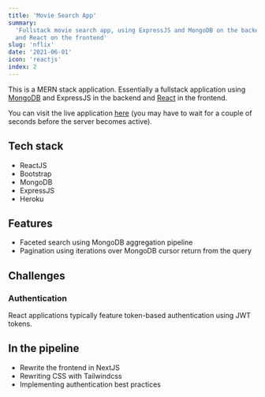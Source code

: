 ```yaml
---
title: 'Movie Search App'
summary:
  'Fullstack movie search app, using ExpressJS and MongoDB on the backend
  and React on the frontend'
slug: 'nflix'
date: '2021-06-01'
icon: 'reactjs'
index: 2
---
```


This is a MERN stack application. Essentially a fullstack application using
[MongoDB](https://www.mongodb.com/) and ExpressJS in the backend and
[React](https://reactjs.org/) in the frontend.

You can visit the live application [here](https://nflix-app.herokuapp.com/)
(you may have to wait for a couple of seconds before the server becomes
active).

## Tech stack

- ReactJS
- Bootstrap
- MongoDB
- ExpressJS
- Heroku

## Features

- Faceted search using MongoDB aggregation pipeline
- Pagination using iterations over MongoDB cursor return from the query

## Challenges

### Authentication

React applications typically feature token-based authentication using JWT
tokens.

## In the pipeline

- Rewrite the frontend in NextJS
- Rewriting CSS with Tailwindcss
- Implementing authentication best practices
